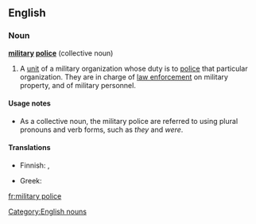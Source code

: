 ==English==
{{wikipedia}}

===Noun===
'''[[military]] [[police]]''' {{singularonly}} (collective noun)

# A [[unit]] of a military organization whose duty is to [[police#Verb|police]] that particular organization. They are in charge of [[law enforcement]] on military property, and of military personnel.

====Usage notes====
* As a collective noun, the military police are referred to using plural pronouns and verb forms, such as ''they'' and ''were''.

====Translations====
{{trans-top|A unit of a military organization whose duty is to police that particular organization}}
* Finnish: {{t-|fi|sotilaspoliisi}}, {{t-|fi|sotapoliisi}}
{{trans-mid}}
* Greek: {{t+|el|στρατονομία|sc=Grek}}
{{trans-bottom}}

[[Category:English nouns]]

[[fr:military police]]